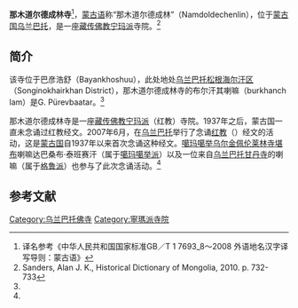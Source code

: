 {{Infobox Tibetan Buddhist monastery
|name =那木道尔德成林寺<br>Намдолдэчэнлин хийд
|image =
|image size =
|alt = 
|caption = 
|t=
|w=
|to = 
|ipa={{IPA|}}
|z=
|thdl=
|e=
|tc=那木道爾德成林寺
|s=那木道尔德成林寺
|p=
|m=
|k=
|pushpin_map = 
|latd =  | latm = | lats =  | latNS = 
|longd= | longm= | longs =| longEW = 
|map_caption = 
|mapsize = 250
|location_country = [[蒙古国|蒙古国]]
|location= [[乌兰巴托|乌兰巴托]]
|coordinates_display =
|founded_by =
|date_founded =
|date_renovated =
|sect =[[宁玛派|宁玛派]]
|lineage= 
|dedicated_to =
|head_lama =
|colleges=
|no._of_monks =
|architecture =  
|festivals=
|footnotes = 
}}

'''那木道尔德成林寺'''<ref>译名参考《中华人民共和国国家标准GB／T 1 7693_8～2008 外语地名汉字译写导则：蒙古语》</ref>，[[蒙古语|蒙古语]]称“那木道尔德成林”（Namdoldechenlin），位于[[蒙古国|蒙古国]][[乌兰巴托|乌兰巴托]]，是一座[[藏传佛教|藏传佛教]][[宁玛派|宁玛派]]寺院。<ref name=san>Sanders, Alan J. K., Historical Dictionary of Mongolia, 2010. p. 732-733</ref>

==简介==
该寺位于巴彦浩舒（Bayankhoshuu），此处地处[[乌兰巴托|乌兰巴托]][[松根海尔汗区|松根海尔汗区]]（Songinokhairkhan District），那木道尔德成林寺的布尔汗其喇嘛（burkhanch lam）是G. Pürevbaatar。<ref name=san/>

那木道尔德成林寺是一座[[藏传佛教|藏传佛教]][[宁玛派|宁玛派]]（红教）寺院。1937年之后，蒙古国一直未念诵过红教经文。2007年6月，在[[乌兰巴托|乌兰巴托]]举行了念诵[[红教|红教]]（{{lang-en|red faith}}）经文的活动，这是[[蒙古国|蒙古国]]自1937年以来首次念诵这种经文。[[噶玛噶举乌尔金佩伦莱林寺|噶玛噶举乌尔金佩伦莱林寺]][[堪布|堪布]]喇嘛达巴桑布·泰班赛汗（属于[[噶玛噶举派|噶玛噶举派]]）以及一位来自[[乌兰巴托|乌兰巴托]][[甘丹寺_(蒙古国)|甘丹寺]]的喇嘛（属于[[格鲁派|格鲁派]]）也参与了此次念诵活动。<ref name=san/>


==参考文献==
{{reflist}}

[[Category:乌兰巴托佛寺|Category:乌兰巴托佛寺]]
[[Category:寧瑪派寺院|Category:寧瑪派寺院]]